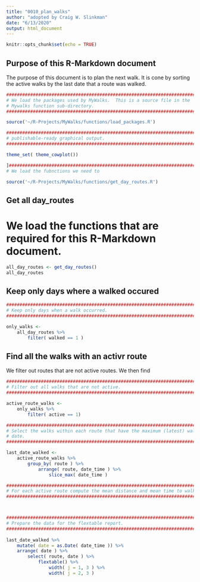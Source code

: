 ```yaml
---
title: "0010_plan_walks"
author: "adopted by Craig W. Slinkman"
date: "6/13/2020"
output: html_document
---
```


```r
knitr::opts_chunk$set(echo = TRUE)
```

## Purpose of this R-Markdown document

The purpose of this document is to plan the next walk.  It is cone by sorting the active walks by the last date that a route was walked.

```r

###########################################################################
# We load the packages used by MyWalks.  This is a source file in the 
# Mywalks function sub-directory.
###########################################################################

source('~/R-Projects/MyWalks/functions/load_packages.R')

############################################################################ We set the default graphical output to cowplot foe professional and
# publishable-ready graphical output.
###########################################################################

theme_set( theme_cowplot())

]##########################################################################
# We load the fubnctions we need to 

source('~/R-Projects/MyWalks/functions/get_day_routes.R')

```

## Get all day_routes

###########################################################################
# We load the functions that are required for this R-Markdown document.
###########################################################################

```r

all_day_routes <- get_day_routes()
all_day_routes

```

## Keep only days where a walked occured 

```r

###########################################################################
# Keep only days when a walk occurred.
###########################################################################

only_walks <-
    all_day_routes %>% 
        filter( walked == 1 )
```

## Find all the walks with an activr route

We filter out routes that are not active routes. We then find

```r
###########################################################################
# Filter out all walks that are not active.
###########################################################################

active_route_walks <- 
    only_walks %>% 
        filter( active == 1)

```




```r

###########################################################################
# Select the walks within each route that have the maximum (latest) walk
# date.
###########################################################################

last_date_walked <- 
    active_route_walks %>% 
        group_by( route ) %>% 
            arrange( route, date_time ) %>% 
                slice_max( date_time )

###########################################################################
# For each active route compute the mean distance and mean time to walk.
###########################################################################



###########################################################################
# Prepare the data for the flextable report.
###########################################################################
           
last_date_walked %>%
    mutate( date = as.Date( date_time )) %>% 
    arrange( date ) %>% 
        select( route, date ) %>%
            flextable() %>% 
                width( j = 1, 3 ) %>% 
                width( j = 2, 3 )
        
```

